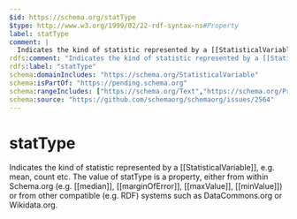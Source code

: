 ```yaml
---
$id: https://schema.org/statType
$type: http://www.w3.org/1999/02/22-rdf-syntax-ns#Property
label: statType
comment: |
  Indicates the kind of statistic represented by a [[StatisticalVariable]], e.g. mean, count etc. The value of statType is a property, either from within Schema.org (e.g. [[median]], [[marginOfError]], [[maxValue]], [[minValue]]) or from other compatible (e.g. RDF) systems such as DataCommons.org or Wikidata.org. 
rdfs:comment: "Indicates the kind of statistic represented by a [[StatisticalVariable]], e.g. mean, count etc. The value of statType is a property, either from within Schema.org (e.g. [[median]], [[marginOfError]], [[maxValue]], [[minValue]]) or from other compatible (e.g. RDF) systems such as DataCommons.org or Wikidata.org. "
rdfs:label: "statType"
schema:domainIncludes: "https://schema.org/StatisticalVariable"
schema:isPartOf: "https://pending.schema.org"
schema:rangeIncludes: ["https://schema.org/Text","https://schema.org/Property","https://schema.org/URL"]
schema:source: "https://github.com/schemaorg/schemaorg/issues/2564"
---
```


# statType

Indicates the kind of statistic represented by a [[StatisticalVariable]], e.g. mean, count etc. The value of statType is a property, either from within Schema.org (e.g. [[median]], [[marginOfError]], [[maxValue]], [[minValue]]) or from other compatible (e.g. RDF) systems such as DataCommons.org or Wikidata.org. 

